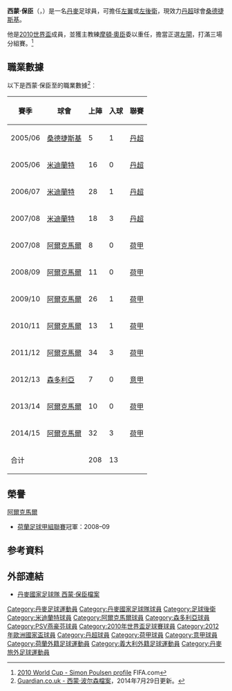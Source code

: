 {{noteTA
|G1=uefa
|G2=football
|T=zh-hans:西蒙·波尔森; zh-hk:西蒙·保臣;
|1=zh-hans:波尔森; zh-hk:保臣;
|2=zh-hans:莫腾·奥尔森;zh-hk:摩頓·奧臣;zh-tw:莫騰·奧爾森;
}}
{{Infobox football biography
| name        = 西蒙·保臣<br>''Simon Poulsen''
| image       = Simon-poulsen-1305059927.jpg
| image_size  = 250px
| fullname    = Simon Busk Poulsen
| birth_date  = {{birth date and age|df=yes|1984|10|7}}
| birth_place = {{DEN}}[[森讷堡|森讷堡]]
| height      = {{height|m=1.84}}
| position            = [[後衛_(足球)|左閘]]
| youthyears1 =
| youthclubs1 = Ulkebøl
| currentclub = [[桑德捷斯基足球會|桑德捷斯基]]
| clubnumber  = 14
| years1  = 2002–2005 |clubs1 = [[桑德捷斯基足球俱樂部|桑德捷斯基]]                |caps1  = 71 |goals1  = 23
| years2  = 2005–2007 |clubs2 = [[中日德兰足球俱乐部|中日德兰]] |caps2  = 63 |goals2  = 5
| years3  = 2008–2012 |clubs3 = [[AZ_(足球會)|阿爾克馬爾]]      |caps3  = 93 |goals3  = 6
| years4  = 2012–2014 |clubs4 = [[桑普多利亚足球俱乐部|桑普多利亚]]   |caps4  = 7  |goals4  = 0
| years5  = 2014–2015 |clubs5 = [[AZ_(足球會)|阿爾克馬爾]]      |caps5  = 42 |goals5  = 3
| years6  = 2015–2017 |clubs6 = [[PSV燕豪芬|PSV燕豪芬]]          |caps6  = 2  |goals6  = 0
| years7  = 2017–     |clubs7 = [[桑德捷斯基足球會|桑德捷斯基]]                |caps7  = 0 |goals7  = 0
| nationalyears1      = 2002      |nationalteam1 = 丹麥U19 | nationalcaps1 = 7 |nationalgoals1 = 0
| nationalyears2      = 2002      |nationalteam2 = 丹麥U20 | nationalcaps2 = 7 |nationalgoals2 = 0
| nationalyears3      = 2001–03 |nationalteam3 = [[丹麥21歲以下國家足球隊|丹麥U21]] | nationalcaps3 = 11 |nationalgoals3 = 1
| nationalyears4 = 2007–
| nationalteam4  = [[丹麥國家足球隊|丹麥]]
| nationalcaps4  = 31
| nationalgoals4 = 0
| pcupdate            = 2015年6月16日
| ntupdate            = 2015年6月16日
}}
'''西蒙·保臣'''（{{lang-da|'''Simon Busk Poulsen'''}}，{{bd|1984年|10月7日|}}）是一名[[丹麥|丹麥]]足球員，可擔任[[中場|左翼]]或[[後衛_(足球)|左後衛]]，現效力[[丹麥足球超級聯賽|丹超]]球會[[桑德捷斯基足球會|桑德捷斯基]]。

他是[[2010年世界盃足球賽|2010世界盃]]成員，並獲主教練[[摩頓·奧臣|摩頓·奧臣]]委以重任，擔當正選[[後衛_(足球)|左閘]]，打滿三場分組賽。<ref>[http://www.fifa.com/worldcup/players/player=299431/profile.html 2010 World Cup - Simon Poulsen profile] {{Wayback|url=http://www.fifa.com/worldcup/players/player=299431/profile.html |date=20100614003223 }}FIFA.com</ref>

==職業數據==
以下是西蒙·保臣至的職業數據<ref>[http://guardian.touch-line.com/?Lang=0&CTID=14&CPID=15&pStr=Player&PLID=127788&TEID=1075 {{Wayback|url=http://guardian.touch-line.com/?Lang=0&CTID=14&CPID=15&pStr=Player&PLID=127788&TEID=1075 |date=20140730034524 }} {{Wayback|url=http://guardian.touch-line.com/?Lang=0&CTID=14&CPID=15&pStr=Player&PLID=127788&TEID=1075 |date=20140730034524 }} Guardian.co.uk - 西蒙·波尔森檔案{{en}}]，2014年7月29日更新。</ref>︰
{| class="wikitable"
|-
! 賽季 !! 球會 !! 上陣 !! 入球 !! 聯賽  
|-  
| 2005/06 || {{flagicon|Denmark}} [[桑德捷斯基足球俱樂部|桑德捷斯基]] || {{0}}{{0}}5 || {{0}}{{0}}1 || [[丹麥超級聯賽|丹超]]
|-  
| 2005/06 || {{flagicon|Denmark}} [[中日德兰足球俱乐部|米迪蘭特]] || {{0}}16 || {{0}}{{0}}0 || [[丹麥超級聯賽|丹超]]
|-  
| 2006/07 || {{flagicon|Denmark}} [[中日德兰足球俱乐部|米迪蘭特]] || {{0}}28 || {{0}}{{0}}1 || [[丹麥超級聯賽|丹超]]
|-  
| 2007/08 || {{flagicon|Denmark}} [[中日德兰足球俱乐部|米迪蘭特]] || {{0}}18 || {{0}}{{0}}3 || [[丹麥超級聯賽|丹超]]
|-  
| 2007/08 || {{flagicon|Netherlands}} [[AZ_(足球會)|阿爾克馬爾]] || {{0}}{{0}}8 || {{0}}{{0}}0 || [[荷蘭甲組聯賽|荷甲]]
|-  
| 2008/09 || {{flagicon|Netherlands}} [[AZ_(足球會)|阿爾克馬爾]] || {{0}}11 || {{0}}{{0}}0 || [[荷蘭甲組聯賽|荷甲]]
|-  
| 2009/10 || {{flagicon|Netherlands}} [[AZ_(足球會)|阿爾克馬爾]] || {{0}}26 || {{0}}{{0}}1 || [[荷蘭甲組聯賽|荷甲]]
|-  
| 2010/11 || {{flagicon|Netherlands}} [[AZ_(足球會)|阿爾克馬爾]] || {{0}}13 || {{0}}{{0}}1 || [[荷蘭甲組聯賽|荷甲]]
|-  
| 2011/12 || {{flagicon|Netherlands}} [[AZ_(足球會)|阿爾克馬爾]] || {{0}}34 || {{0}}{{0}}3 || [[荷蘭甲組聯賽|荷甲]]
|-  
| 2012/13 || {{flagicon|Italy}} [[桑普多利亚足球俱乐部|森多利亞]] || {{0}}{{0}}7 || {{0}}{{0}}0 || [[意大利甲組聯賽|意甲]]
|-  
| 2013/14 || {{flagicon|Netherlands}} [[AZ_(足球會)|阿爾克馬爾]] || {{0}}10 || {{0}}{{0}}0 || [[荷蘭甲組聯賽|荷甲]]
|-  
| 2014/15 || {{flagicon|Netherlands}} [[AZ_(足球會)|阿爾克馬爾]] || {{0}}32 || {{0}}{{0}}3 || [[荷蘭甲組聯賽|荷甲]]
|-  
! colspan=2 |合计  
! 208  
! 13  
!  
|}

==榮譽 ==
;[[AZ_(足球會)|阿爾克馬爾]]
* [[荷蘭足球甲組聯賽|荷蘭足球甲組聯賽]]冠軍：2008–09

== 参考資料 ==
{{reflist}}

== 外部連結 ==
* [http://www.dbu.dk/landshold/landsholdsdatabasen/LBasePlayerInfo.aspx?playerid=4736 丹麥國家足球隊 西蒙·保臣檔案] {{Wayback|url=http://www.dbu.dk/landshold/landsholdsdatabasen/LBasePlayerInfo.aspx?playerid=4736 |date=20210122232600 }}

{{Denmark Squad 2010 World Cup}}
{{2012年歐洲足球錦標賽丹麥參賽名單}}

{{DEFAULTSORT:Poulsen, Simon}}
[[Category:丹麥足球運動員|Category:丹麥足球運動員]]
[[Category:丹麥國家足球隊球員|Category:丹麥國家足球隊球員]]
[[Category:足球後衛|Category:足球後衛]]
[[Category:米迪蘭特球員|Category:米迪蘭特球員]]
[[Category:阿爾克馬爾球員|Category:阿爾克馬爾球員]]
[[Category:森多利亞球員|Category:森多利亞球員]]
[[Category:PSV燕豪芬球員|Category:PSV燕豪芬球員]]
[[Category:2010年世界盃足球賽球員|Category:2010年世界盃足球賽球員]]
[[Category:2012年歐洲國家盃球員|Category:2012年歐洲國家盃球員]]
[[Category:丹超球員|Category:丹超球員]]
[[Category:荷甲球員|Category:荷甲球員]]
[[Category:意甲球員|Category:意甲球員]]
[[Category:荷蘭外籍足球運動員|Category:荷蘭外籍足球運動員]]
[[Category:義大利外籍足球運動員|Category:義大利外籍足球運動員]]
[[Category:丹麥旅外足球運動員|Category:丹麥旅外足球運動員]]